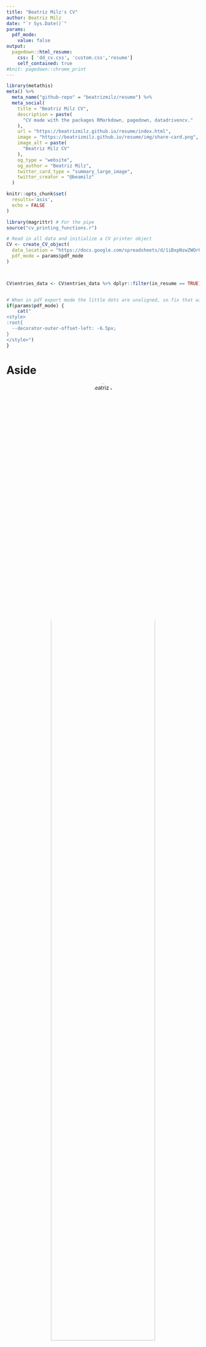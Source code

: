 ```yaml
---
title: "Beatriz Milz's CV"
author: Beatriz Milz
date: "`r Sys.Date()`"
params:
  pdf_mode:
    value: false
output:
  pagedown::html_resume:
    css: [ 'dd_cv.css', 'custom.css','resume']
    self_contained: true
#knit: pagedown::chrome_print      
---
```

```r
library(metathis)
meta() %>%
  meta_name("github-repo" = "beatrizmilz/resume") %>% 
  meta_social(
    title = "Beatriz Milz CV",
    description = paste(
      "CV made with the packages RMarkdown, pagedown, datadrivencv."
    ),
    url = "https://beatrizmilz.github.io/resume/index.html",
    image = "https://beatrizmilz.github.io/resume/img/share-card.png",
    image_alt = paste(
      "Beatriz Milz CV"
    ),
    og_type = "website",
    og_author = "Beatriz Milz",
    twitter_card_type = "summary_large_image",
    twitter_creator = "@beamilz"
  )
```
<!-- inicio academic icons -->
<link rel="stylesheet" href="https://cdn.jsdelivr.net/gh/jpswalsh/academicons@1/css/academicons.min.css">
<!-- final academic icons -->

 
<!-- inicio font awesome -->
<script src="https://kit.fontawesome.com/1f72d6921a.js" crossorigin="anonymous"></script>

 
<!-- final font awesome -->

```r
knitr::opts_chunk$set(
  results='asis',
  echo = FALSE
)

library(magrittr) # For the pipe
source("cv_printing_functions.r")

# Read in all data and initialize a CV printer object
CV <- create_CV_object(
  data_location = "https://docs.google.com/spreadsheets/d/1iBxpNzwZWOrOwR__Y4FNDQ_3tpw-0trS0PVigsS4z6w/edit?usp=sharing",  
  pdf_mode = params$pdf_mode
)



CV$entries_data <- CV$entries_data %>% dplyr::filter(in_resume == TRUE)



```


```r
# When in pdf export mode the little dots are unaligned, so fix that with some conditional CSS.
if(params$pdf_mode) {
    cat("
<style>
:root{
  --decorator-outer-offset-left: -6.5px;
}
</style>")
}
```


Aside
================================================================================


<center>
![Beatriz Milz](https://beatrizmilz.com/about/sidebar/avatar.jpeg){width=80% style='border-radius: 50%;'}
</center>



### CONTACT

<i class="fa fa-chalkboard-teacher"></i> Talks: [beatrizmilz.com/talk/](https://beatrizmilz.com/talk/)

<i class="fa fa-envelope"></i> milz.bea@gmail.com

<i class="fa fa-twitter"></i> [Twitter: `@`BeaMilz](https://twitter.com/BeaMilz)

<i class="fa fa-github"></i> [GitHub: `@`beatrizmilz](https://github.com/beatrizmilz)

<i class="fa fa-external-link-alt"></i> <a href='http://lattes.cnpq.br/5150665880581477'> Lattes </a>

<i class="fab fa-orcid"></i> <a href='https://orcid.org/0000-0002-3064-4486'> Orcid </a>

<i class="fa fa-home"></i> [beatrizmilz.com](https://beatrizmilz.com)

<i class="fab fa-discourse"></i> [Discourse](https://discourse.curso-r.com/u/beatrizmilz/summary)


Languages {#languages}
--------------------------------------------------------------------------------

**Portuguese:** Native

**English:** Proficient

**Spanish:** Intermediate

<br>



Disclaimer {#disclaimer}
--------------------------------------------------------------------------------
<i class="fas fa-download"></i> [Download](https://beatrizmilz.github.io/resume/index.pdf)


This resume was made with the R package [**pagedown**](https://github.com/rstudio/pagedown) and [**datadrivencv**](http://nickstrayer.me/datadrivencv/index.html).

Code available on <i class="fa fa-github"></i>  [GitHub](https://github.com/beatrizmilz/resume). 

Last updated on `r Sys.Date()`. The most recent version of this resume is [available here](https://beatrizmilz.github.io/resume/index.pdf). 


Main
================================================================================

Beatriz Milz {#title}
--------------------------------------------------------------------------------


Education {data-icon=graduation-cap data-concise=true}
--------------------------------------------------------------------------------

```r
CV %<>% print_section('education')
```

Selected Workshops Taught {data-icon=book} 
--------------------------------------------------------------------------------

```r
CV %<>% print_section('workshops_taught')
```


Selected Short Courses  {data-icon=book} 
--------------------------------------------------------------------------------

```r
CV %<>% print_section('short_courses')
```


Teaching Experience {data-icon=chalkboard-teacher}
--------------------------------------------------------------------------------

```r
CV %<>% print_section('teaching_experience')
```



::: aside

   
I'm an active participant in the local R community: I'm a co-organizer of R-Ladies São Paulo since 2018, and I have taught in several meetups and workshops. All the slides are available here: [beatrizmilz.com/talk/](https://beatrizmilz.com/talk/)


I'm also a co-organizer of [satRday São Paulo](https://saopaulo2019.satrdays.org/) and [LatinR](https://latin-r.com/).



### GRANTS

<i class="far fa-star"></i> [LatinR 2019](https://latin-r.com/) - Travel and Conference.

<i class="far fa-star"></i> [useR! 2019](https://user2019.r-project.org/). Diversity Scholarship - Travel and Conference.


<br>

### SOFTWARE

<i class="fas fa-box-open"></i> [Package {dados}](https://cienciadedatos.github.io/dados/) - Co-Author. 

<i class="fas fa-box-open"></i> [Package {mananciais}](https://beatrizmilz.github.io/mananciais/) - Author, maintainer. 

<br>

### TEACHING

<i class="fas fa-chalkboard-teacher"></i> [`tidyverse` certified trainer by RStudio](https://education.rstudio.com/trainers/people/milz+beatriz/).

<i class="fas fa-chalkboard-teacher"></i> [The Carpentries instructor](https://carpentries.org/).

<br>

### PROGRAMMING SKILLS

<i class="fab fa-r-project"></i> `R`

<i class="fa fa-area-chart" aria-hidden="true"></i>
 `tidyverse`

<i class="fas fa-code-branch"></i> `Git`

<i class="fab fa-github"></i> `GitHub`

<i class="fab fa-markdown"></i> `Markdown`

<i class="fab fa-html5"></i> `HTML`

<i class="fab fa-css3-alt"></i> `CSS`


:::



Scientific Journals {data-icon=book }
--------------------------------------------------------------------------------

```r
CV %<>% print_section('scientific_journals')
```



Research Projects {data-icon=laptop}
--------------------------------------------------------------------------------

```r
CV %<>% print_section('research_projects')
```



Selected Oral Communications {data-icon=chalkboard-teacher}
--------------------------------------------------------------------------------

```r
CV %<>% print_section('oral_communications')
```



Selected Publications {data-icon=chalkboard-teacher}
--------------------------------------------------------------------------------

```r
CV %<>% print_section('publications_books')
```



